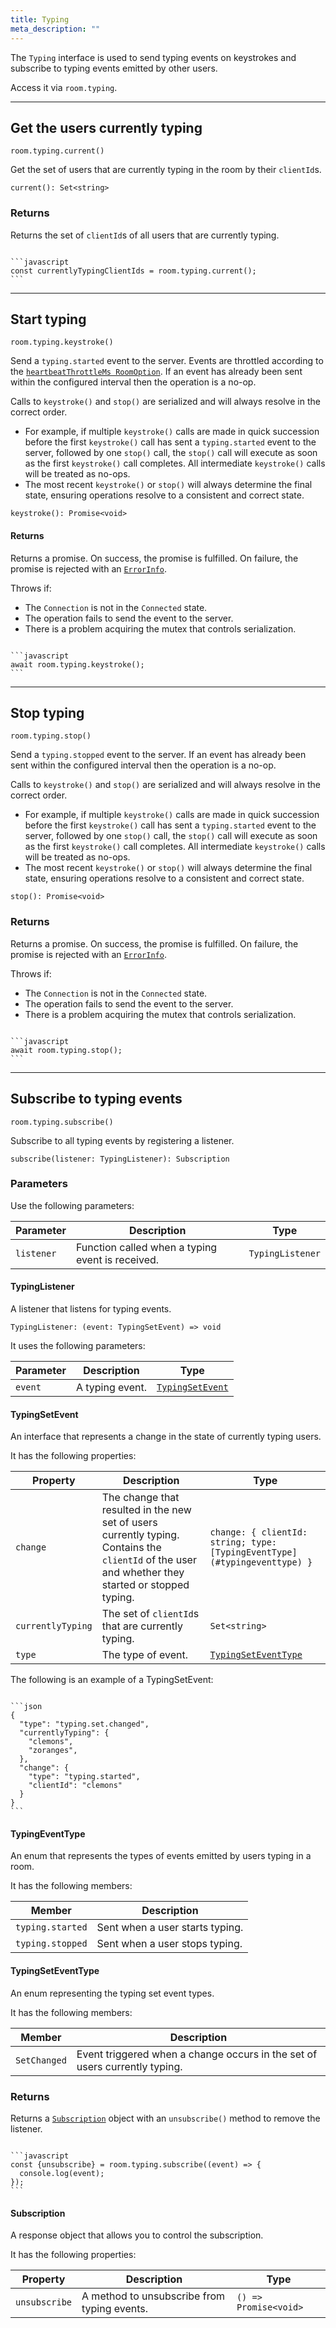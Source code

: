 ```yaml
---
title: Typing
meta_description: ""
---
```


The `Typing` interface is used to send typing events on keystrokes and subscribe to typing events emitted by other users.

Access it via `room.typing`.

---

## Get the users currently typing <a id="current"/>

`room.typing.current()`

Get the set of users that are currently typing in the room by their `clientId`s.

`current(): Set<string>`

### Returns

Returns the set of `clientId`s of all users that are currently typing.

<Code>
```javascript
const currentlyTypingClientIds = room.typing.current();
```
</Code>

---

## Start typing <a id="keystroke"/>

`room.typing.keystroke()`

Send a `typing.started` event to the server. Events are throttled according to the [`heartbeatThrottleMs RoomOption`](/docs/chat/api/javascript/rooms#typingoptions). If an event has already been sent within the configured interval then the operation is a no-op.

Calls to `keystroke()` and `stop()` are serialized and will always resolve in the correct order.

* For example, if multiple `keystroke()` calls are made in quick succession before the first `keystroke()` call has sent a `typing.started` event to the server, followed by one `stop()` call, the `stop()` call will execute as soon as the first `keystroke()` call completes. All intermediate `keystroke()` calls will be treated as no-ops.
* The most recent `keystroke()` or `stop()` will always determine the final state, ensuring operations resolve to a consistent and correct state.

`keystroke(): Promise<void>`

#### Returns

Returns a promise. On success, the promise is fulfilled. On failure, the promise is rejected with an [`ErrorInfo`](/docs/chat/api/javascript/error-info).

Throws if:

* The `Connection` is not in the `Connected` state.
* The operation fails to send the event to the server.
* There is a problem acquiring the mutex that controls serialization.

<Code>
```javascript
await room.typing.keystroke();
```
</Code>

---

## Stop typing <a id="stop"/>

`room.typing.stop()`

Send a `typing.stopped` event to the server. If an event has already been sent within the configured interval then the operation is a no-op.

Calls to `keystroke()` and `stop()` are serialized and will always resolve in the correct order.

* For example, if multiple `keystroke()` calls are made in quick succession before the first `keystroke()` call has sent a `typing.started` event to the server, followed by one `stop()` call, the `stop()` call will execute as soon as the first `keystroke()` call completes. All intermediate `keystroke()` calls will be treated as no-ops.
* The most recent `keystroke()` or `stop()` will always determine the final state, ensuring operations resolve to a consistent and correct state.

`stop(): Promise<void>`

### Returns

Returns a promise. On success, the promise is fulfilled. On failure, the promise is rejected with an [`ErrorInfo`](/docs/chat/api/javascript/error-info).

Throws if:

* The `Connection` is not in the `Connected` state.
* The operation fails to send the event to the server.
* There is a problem acquiring the mutex that controls serialization.

<Code>
```javascript
await room.typing.stop();
```
</Code>

---

## Subscribe to typing events <a id="subscribe"/>

`room.typing.subscribe()`

Subscribe to all typing events by registering a listener.

`subscribe(listener: TypingListener): Subscription`

### Parameters

Use the following parameters:

| Parameter | Description | Type |
| --------- | ----------- | ---- |
| `listener` | Function called when a typing event is received. | `TypingListener` |

#### TypingListener

A listener that listens for typing events.

`TypingListener: (event: TypingSetEvent) => void`

It uses the following parameters:

| Parameter | Description | Type |
| --------- | ----------- | ---- |
| `event` | A typing event. | [`TypingSetEvent`](#typingsetevent) |

#### TypingSetEvent

An interface that represents a change in the state of currently typing users.

It has the following properties:

| Property | Description | Type |
| -------- | ----------- | ---- |
| `change` | The change that resulted in the new set of users currently typing. Contains the `clientId` of the user and whether they started or stopped typing. | `change: { clientId: string; type: [TypingEventType](#typingeventtype) }` |
| `currentlyTyping` | The set of `clientId`s that are currently typing. | `Set<string>` |
| `type`  | The type of event. | [`TypingSetEventType`](#typingseteventtype) |

The following is an example of a TypingSetEvent:

<Code>
```json
{
  "type": "typing.set.changed",
  "currentlyTyping": {
    "clemons",
    "zoranges",
  },
  "change": {
    "type": "typing.started",
    "clientId": "clemons"
  }
}
```
</Code>

#### TypingEventType

An enum that represents the types of events emitted by users typing in a room.

It has the following members:

| Member | Description |
| ------ | ----------- |
| `typing.started` | Sent when a user starts typing. |
| `typing.stopped` | Sent when a user stops typing. |

#### TypingSetEventType

An enum representing the typing set event types.

It has the following members:

| Member | Description |
| ------ | ----------- |
| `SetChanged` | Event triggered when a change occurs in the set of users currently typing. |

### Returns

Returns a [`Subscription`](#subscription) object with an `unsubscribe()` method to remove the listener.

<Code>
```javascript
const {unsubscribe} = room.typing.subscribe((event) => {
  console.log(event);
});
```
</Code>

#### Subscription

A response object that allows you to control the subscription.

It has the following properties:

| Property | Description | Type |
| -------- | ----------- | ---- |
| `unsubscribe` | A method to unsubscribe from typing events. | `() => Promise<void>` |
